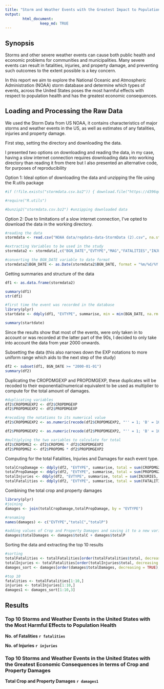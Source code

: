 ```yaml
---
title: "Storm and Weather Events with the Greatest Impact to Population Health and Economy"
output: 
        html_document:
                keep_md: TRUE
---
```


## Synopsis
Storms and other severe weather events can cause both public health and economic problems for communities and municipalities. Many severe events can result in fatalities, injuries, and property damage, and preventing such outcomes to the extent possible is a key concern.

In this report we aim to explore the National Oceanic and Atmospheric Administration (NOAA) storm database and determine which types of events, across the United States poses the most harmful effects with respect to population health and has the greatest economic consequences.

## Loading and Processing the Raw Data
We used the Storm Data from US NOAA, it contains characteristics of major storms and weather events in the US, as well as estimates of any fatalities, injuries and property damage.

First step, setting the directory and downloading the data.

I presented two options on downloading and reading the data, in my case, having a slow internet connection requires downloading data into working directory than reading it from there but I also presented an alternative code, for purposes of reproducibility

Option 1: Ideal option of downloading the data and unzipping the file using the R.utils package

```r

#if (!file.exists("stormdata.csv.bz2")) { download.file("https://d396qusza40orc.cloudfront.net/repdata%2Fdata%2FStormData.csv.bz2",destfile = "stormdata.csv.bz2", method = "curl")}

#require("R.utils")

#bunzip2("stormdata.csv.bz2") #unzipping downloaded data

```

Option 2: Due to limitations of a slow internet connection, I've opted to download the data in the working directory.

```r

#reading the data
stormdata <- read.csv("NOAA data/repdata-data-StormData (2).csv", na.strings = "NA")

#extracting Variables to be used in the study
stormdata2 <- stormdata[,c("BGN_DATE","EVTYPE","MAG","FATALITIES","INJURIES","PROPDMG", "PROPDMGEXP","CROPDMG","CROPDMGEXP")]

#converting the BGN_DATE variable to date format
stormdata2$BGN_DATE <- as.Date(stormdata2$BGN_DATE, format = "%m/%d/%Y %H:%M:%S")

```

Getting summaries and structure of the data
```r
df1 <- as.data.frame(stormdata2)

summary(df1)
str(df1)

#first time the event was recorded in the database
library(plyr)
startdate <- ddply(df1, "EVTYPE", summarise, min = min(BGN_DATE, na.rm = TRUE))

summary(startdate)

```
Since the results show that most of the events, were only taken in to account or was recorded at the latter part of the 90s, I decided to only take into account the data from year 2000 onwards.

Subsetting the data (this also narrows down the EXP notations to more uniform range which aids to the next step of the study)

```r
df2 <- subset(df1, BGN_DATE >= "2000-01-01")
summary(df2)

```

Duplicating the CROPDMGEXP and PROPDMGEXP, these duplicates will be recoded to their exponential/numerical equivalent to be used as multiplier to compute for the total amount of damages.

```r
#duplicating variables
df2$CROPDMGEXP2 <- df2$CROPDMGEXP
df2$PROPDMGEXP2 <- df2$PROPDMGEXP

#recoding the notations to its numerical value
df2$CROPDMGEXP2 <- as.numeric(recode(df2$CROPDMGEXP2, "'' = 1; 'B' = 1000000000; 'K' = 1000; 'M' = 1000000"))

df2$PROPDMGEXP2 <- as.numeric(recode(df2$PROPDMGEXP2, "'' = 1; 'B' = 1000000000; 'K' = 1000; 'M' = 1000000"))

#multiplying the two variables to calculate for total 
df2$CROPDMG2 <- df2$CROPDMG * df2$CROPDMGEXP2
df2$PROPDMG2 <- df2$PROPDMG * df2$PROPDMGEXP2

```

Computing for the total Fatalities, Injuries and Damages for each event type.
```r
totalCropDamage <- ddply(df2, "EVTYPE", summarise, total = sum(CROPDMG2, na.rm = TRUE))
totalPropDamage <- ddply(df2, "EVTYPE", summarise, total = sum(PROPDMG2, na.rm = TRUE))
totalInjuries <- ddply(df2, "EVTYPE", summarise, total = sum(INJURIES, na.rm = TRUE))
totalFatalities <- ddply(df2, "EVTYPE", summarise, total = sum(FATALITIES, na.rm = TRUE))

```

Combining the total crop and property damages
```r
library(plyr)
#joining
damages <- join(totalCropDamage,totalPropDamage, by = "EVTYPE")

#renaming
names(damages) <- c("EVTYPE","totalC","totalP")

#adding values of Crop and Property Damages and saving it to a new variable
damages$totalDamages <- damages$totalC + damages$totalP

```

Sorting the data and extracting the top 10 results
```r
#sorting
totalFatalities <- totalFatalities[order(totalFatalities$total, decreasing = TRUE),]
totalInjuries <- totalFatalities[order(totalInjuries$total, decreasing = TRUE),]
damages_sort <- damages[order(damages$totalDamages, decreasing = TRUE),]

#top 10
fatalities <- totalFatalities[1:10,]
injuries <- totalInjuries[1:10,]
damages1 <- damages_sort[1:10,3]
```

## Results

### Top 10 Storms and Weather Events in the United States with the Most Harmful Effects to Population Health

**No. of Fatalities**
**`r fatalities`**

**No. of Injuries**
**`r injuries`**

### Top 10 Storms and Weather Events in the United States with the Greatest Economic Consequences in terms of Crop and Property Damages

**Total Crop and Property Damages**
**`r damages1`**
```r

```